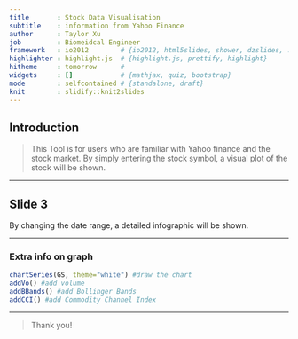 ```yaml
---
title       : Stock Data Visualisation
subtitle    : information from Yahoo Finance
author      : Taylor Xu 
job         : Biomeidcal Engineer
framework   : io2012        # {io2012, html5slides, shower, dzslides, ...}
highlighter : highlight.js  # {highlight.js, prettify, highlight}
hitheme     : tomorrow      # 
widgets     : []            # {mathjax, quiz, bootstrap}
mode        : selfcontained # {standalone, draft}
knit        : slidify::knit2slides
---
```

## Introduction

> This Tool is for users who are familiar with Yahoo finance and the stock market.
> By simply entering the stock symbol, a visual plot of the stock will be shown.

---

## Slide 3

By changing the date range, a detailed infographic will be shown.

[](/images/date.png)

---

### Extra info on graph

```r
chartSeries(GS, theme="white") #draw the chart 
addVo() #add volume 
addBBands() #add Bollinger Bands 
addCCI() #add Commodity Channel Index
```

---


> Thank you!


